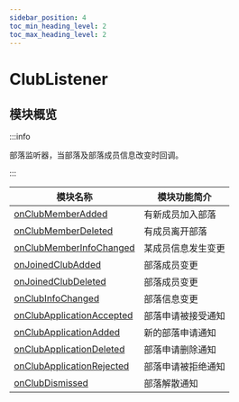```yaml
---
sidebar_position: 4
toc_min_heading_level: 2
toc_max_heading_level: 2
---
```


# ClubListener

## 模块概览

:::info

部落监听器，当部落及部落成员信息改变时回调。

:::

| 模块名称                                                                      | 模块功能简介       |
| ----------------------------------------------------------------------------- | ------------------ |
| [onClubMemberAdded](docs/sdks/callback/onClubMemberAdded.mdx)                 | 有新成员加入部落   |
| [onClubMemberDeleted](docs/sdks/callback/onClubMemberDeleted.mdx)             | 有成员离开部落     |
| [onClubMemberInfoChanged](docs/sdks/callback/onClubMemberInfoChanged.mdx)     | 某成员信息发生变更 |
| [onJoinedClubAdded](docs/sdks/callback/onJoinedClubAdded.mdx)                 | 部落成员变更       |
| [onJoinedClubDeleted](docs/sdks/callback/onJoinedClubDeleted.mdx)             | 部落成员变更       |
| [onClubInfoChanged](docs/sdks/callback/onClubInfoChanged.mdx)                 | 部落信息变更       |
| [onClubApplicationAccepted](docs/sdks/callback/onClubApplicationAccepted.mdx) | 部落申请被接受通知 |
| [onClubApplicationAdded](docs/sdks/callback/onClubApplicationAdded.mdx)       | 新的部落申请通知   |
| [onClubApplicationDeleted](docs/sdks/callback/onClubApplicationDeleted.mdx)   | 部落申请删除通知   |
| [onClubApplicationRejected](docs/sdks/callback/onClubApplicationRejected.mdx) | 部落申请被拒绝通知 |
| [onClubDismissed](docs/sdks/callback/onClubDismissed.mdx)                     | 部落解散通知       |
